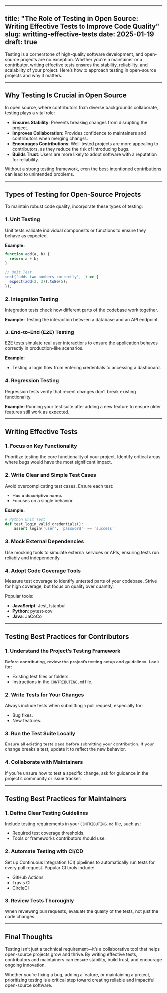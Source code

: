 
---
title: "The Role of Testing in Open Source: Writing Effective Tests to Improve Code Quality"
slug: writting-effective-tests
date: 2025-01-19
draft: true
---

Testing is a cornerstone of high-quality software development, and open-source projects are no exception. Whether you’re a maintainer or a contributor, writing effective tests ensures the stability, reliability, and scalability of your project. Here’s how to approach testing in open-source projects and why it matters.

---

## Why Testing Is Crucial in Open Source

In open source, where contributors from diverse backgrounds collaborate, testing plays a vital role:
- **Ensures Stability**: Prevents breaking changes from disrupting the project.  
- **Improves Collaboration**: Provides confidence to maintainers and contributors when merging changes.  
- **Encourages Contributions**: Well-tested projects are more appealing to contributors, as they reduce the risk of introducing bugs.  
- **Builds Trust**: Users are more likely to adopt software with a reputation for reliability.

Without a strong testing framework, even the best-intentioned contributions can lead to unintended problems.

---

## Types of Testing for Open-Source Projects

To maintain robust code quality, incorporate these types of testing:

### 1. **Unit Testing**
Unit tests validate individual components or functions to ensure they behave as expected.

**Example:**
```javascript
function add(a, b) {
  return a + b;
}

// Unit Test
test('adds two numbers correctly', () => {
  expect(add(2, 3)).toBe(5);
});
```

### 2. **Integration Testing**
Integration tests check how different parts of the codebase work together.

**Example:**
Testing the interaction between a database and an API endpoint.

### 3. **End-to-End (E2E) Testing**
E2E tests simulate real user interactions to ensure the application behaves correctly in production-like scenarios.

**Example:**
- Testing a login flow from entering credentials to accessing a dashboard.

### 4. **Regression Testing**
Regression tests verify that recent changes don’t break existing functionality.

**Example:**
Running your test suite after adding a new feature to ensure older features still work as expected.

---

## Writing Effective Tests

### 1. **Focus on Key Functionality**
Prioritize testing the core functionality of your project. Identify critical areas where bugs would have the most significant impact.

### 2. **Write Clear and Simple Test Cases**
Avoid overcomplicating test cases. Ensure each test:
- Has a descriptive name.  
- Focuses on a single behavior.  

**Example:**
```python
# Python Unit Test
def test_login_valid_credentials():
    assert login('user', 'password') == 'success'
```

### 3. **Mock External Dependencies**
Use mocking tools to simulate external services or APIs, ensuring tests run reliably and independently.

### 4. **Adopt Code Coverage Tools**
Measure test coverage to identify untested parts of your codebase. Strive for high coverage, but focus on quality over quantity.

Popular tools:
- **JavaScript**: Jest, Istanbul  
- **Python**: pytest-cov  
- **Java**: JaCoCo  

---

## Testing Best Practices for Contributors

### 1. **Understand the Project’s Testing Framework**
Before contributing, review the project’s testing setup and guidelines. Look for:
- Existing test files or folders.  
- Instructions in the `CONTRIBUTING.md` file.  

### 2. **Write Tests for Your Changes**
Always include tests when submitting a pull request, especially for:
- Bug fixes.  
- New features.  

### 3. **Run the Test Suite Locally**
Ensure all existing tests pass before submitting your contribution. If your change breaks a test, update it to reflect the new behavior.

### 4. **Collaborate with Maintainers**
If you’re unsure how to test a specific change, ask for guidance in the project’s community or issue tracker.

---

## Testing Best Practices for Maintainers

### 1. **Define Clear Testing Guidelines**
Include testing requirements in your `CONTRIBUTING.md` file, such as:
- Required test coverage thresholds.  
- Tools or frameworks contributors should use.

### 2. **Automate Testing with CI/CD**
Set up Continuous Integration (CI) pipelines to automatically run tests for every pull request. Popular CI tools include:
- GitHub Actions  
- Travis CI  
- CircleCI  

### 3. **Review Tests Thoroughly**
When reviewing pull requests, evaluate the quality of the tests, not just the code changes.

---

## Final Thoughts

Testing isn’t just a technical requirement—it’s a collaborative tool that helps open-source projects grow and thrive. By writing effective tests, contributors and maintainers can ensure stability, build trust, and encourage ongoing innovation.

Whether you’re fixing a bug, adding a feature, or maintaining a project, prioritizing testing is a critical step toward creating reliable and impactful open-source software.
